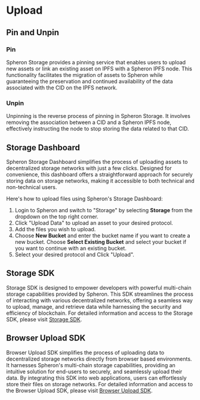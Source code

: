 
# Upload

## Pin and Unpin

### Pin

Spheron Storage provides a pinning service that enables users to upload new assets or link an existing asset on IPFS
with a Spheron IPFS node. This functionality facilitates the migration of assets to Spheron
while guaranteeing the preservation and continued availability of the data associated with the CID on
the IPFS network.

### Unpin

Unpinning is the reverse process of pinning in Spheron Storage. It involves removing the association
between a CID and a Spheron IPFS node, effectively instructing the node to stop storing the
data related to that CID.

## Storage Dashboard

Spheron Storage Dashboard simplifies the process of uploading assets to decentralized
storage networks with just a few clicks. Designed for convenience, this dashboard offers a straightforward approach for
securely storing data on storage networks, making it accessible to both technical and non-technical users.

Here's how to upload files using Spheron's Storage Dashboard:

1. Login to Spheron and switch to "Storage" by selecting **Storage** from the dropdown on the top right corner.
2. Click "Upload Data" to upload an asset to your desired protocol.
3. Add the files you wish to upload.
4. Choose **New Bucket** and enter the bucket name if you want to create a new bucket. Choose **Select Existing Bucket** and select your bucket if you want to continue with an existing bucket.
5. Select your desired protocol and Click "Upload".

## Storage SDK

Storage SDK is designed to empower developers with powerful multi-chain storage capabilities provided by Spheron.
This SDK streamlines the process of interacting with various decentralized networks, offering a seamless way to upload,
manage, and retrieve data while harnessing the security and efficiency of blockchain.
For detailed information and access to the Storage SDK, please visit [Storage SDK](/sdk/storage-v2).

## Browser Upload SDK

Browser Upload SDK simplifies the process of uploading data to decentralized storage networks directly from
browser based environments. It harnesses Spheron's multi-chain storage capabilities, providing an intuitive solution
for end-users to securely, and seamlessly upload their data. By integrating this SDK into web applications, users can
effortlessly store their files on storage networks.
For detailed information and access to the Browser Upload SDK, please visit [Browser Upload SDK](/sdk/browser).

<Navigation name="Upload" />
